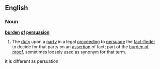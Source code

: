 ==English==
===Noun===
'''[[burden]] [[of]] [[persuasion]]'''
#{{legal}} The [[duty]] upon a [[party]] in a legal [[proceeding]] to [[persuade]] the [[fact-finder]] to decide for that party on an [[assertion]] of fact; part of the [[burden of proof]], sometimes loosely used as synonym for that term.
it is different as persuation